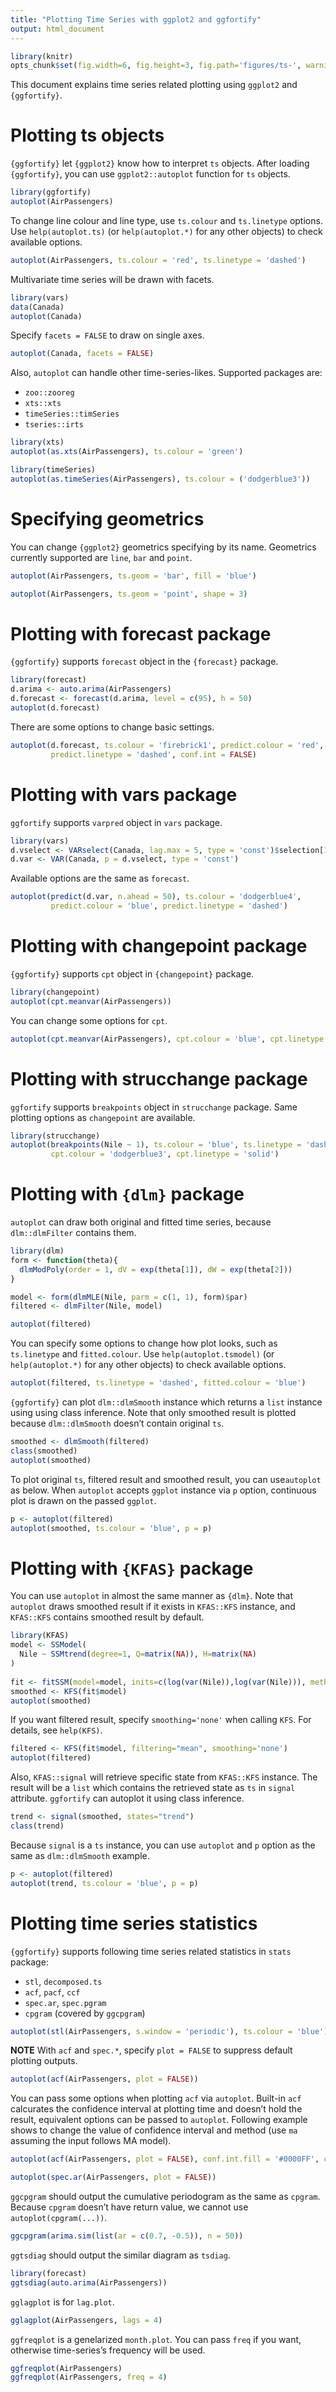 ```yaml
---
title: "Plotting Time Series with ggplot2 and ggfortify"
output: html_document
---
```


<!--
%\VignetteEngine{knitr::knitr}
%\VignetteIndexEntry{Plotting Time Series}
-->

```r
library(knitr)
opts_chunk$set(fig.width=6, fig.height=3, fig.path='figures/ts-', warning=FALSE)
```

This document explains time series related plotting using `ggplot2` and `{ggfortify}`. 

# Plotting ts objects

`{ggfortify}` let `{ggplot2}` know how to interpret `ts` objects. After loading `{ggfortify}`, you can use `ggplot2::autoplot` function for `ts` objects. 

```r
library(ggfortify)
autoplot(AirPassengers)
```

To change line colour and line type, use `ts.colour` and `ts.linetype` options. Use `help(autoplot.ts)` (or `help(autoplot.*)` for any other objects) to check available options.

```r
autoplot(AirPassengers, ts.colour = 'red', ts.linetype = 'dashed')
```

Multivariate time series will be drawn with facets. 

```r
library(vars)
data(Canada)
autoplot(Canada)
```

Specify `facets = FALSE` to draw on single axes.

```r
autoplot(Canada, facets = FALSE)
```

Also, `autoplot` can handle other time-series-likes. Supported packages are:

* `zoo::zooreg`
* `xts::xts`
* `timeSeries::timSeries`
* `tseries::irts`

```r
library(xts)
autoplot(as.xts(AirPassengers), ts.colour = 'green')

library(timeSeries)
autoplot(as.timeSeries(AirPassengers), ts.colour = ('dodgerblue3'))
```

# Specifying geometrics

You can change `{ggplot2}` geometrics specifying by its name. Geometrics currently supported are `line`, `bar` and `point`.

```r
autoplot(AirPassengers, ts.geom = 'bar', fill = 'blue')
```

```r
autoplot(AirPassengers, ts.geom = 'point', shape = 3)
```

# Plotting with forecast package

`{ggfortify}` supports `forecast` object in the `{forecast}` package. 

```r
library(forecast)
d.arima <- auto.arima(AirPassengers)
d.forecast <- forecast(d.arima, level = c(95), h = 50)
autoplot(d.forecast)
```

There are some options to change basic settings.

```r
autoplot(d.forecast, ts.colour = 'firebrick1', predict.colour = 'red',
         predict.linetype = 'dashed', conf.int = FALSE)
```

# Plotting with vars package

`ggfortify` supports `varpred` object in `vars` package. 

```r
library(vars)
d.vselect <- VARselect(Canada, lag.max = 5, type = 'const')$selection[1]
d.var <- VAR(Canada, p = d.vselect, type = 'const')
```

Available options are the same as `forecast`.

```r
autoplot(predict(d.var, n.ahead = 50), ts.colour = 'dodgerblue4',
         predict.colour = 'blue', predict.linetype = 'dashed')
```

# Plotting with changepoint package

`{ggfortify}` supports `cpt` object in `{changepoint}` package. 

```r
library(changepoint)
autoplot(cpt.meanvar(AirPassengers))
```

You can change some options for `cpt`.

```r
autoplot(cpt.meanvar(AirPassengers), cpt.colour = 'blue', cpt.linetype = 'solid')
```

# Plotting with strucchange package

`ggfortify` supports `breakpoints` object in `strucchange` package. Same plotting options as `changepoint` are available.


```r
library(strucchange)
autoplot(breakpoints(Nile ~ 1), ts.colour = 'blue', ts.linetype = 'dashed',
         cpt.colour = 'dodgerblue3', cpt.linetype = 'solid')
```

# Plotting with `{dlm}` package

`autoplot` can draw both original and fitted time series, because `dlm::dlmFilter` contains them. 

```r
library(dlm)
form <- function(theta){
  dlmModPoly(order = 1, dV = exp(theta[1]), dW = exp(theta[2]))
}

model <- form(dlmMLE(Nile, parm = c(1, 1), form)$par)
filtered <- dlmFilter(Nile, model)

autoplot(filtered)
```

You can specify some options to change how plot looks, such as `ts.linetype` and `fitted.colour`. Use `help(autoplot.tsmodel)` (or `help(autoplot.*)` for any other objects) to check available options.

```r
autoplot(filtered, ts.linetype = 'dashed', fitted.colour = 'blue')
```

`{ggfortify}` can plot `dlm::dlmSmooth` instance which returns a `list` instance using using class inference. Note that only smoothed result is plotted because `dlm::dlmSmooth` doesn't contain original `ts`.

```r
smoothed <- dlmSmooth(filtered)
class(smoothed)
autoplot(smoothed)
```

To plot original `ts`, filtered result and smoothed result, you can use`autoplot` as below. When `autoplot` accepts `ggplot` instance via `p` option, continuous plot is drawn on the passed `ggplot`. 

```r
p <- autoplot(filtered)
autoplot(smoothed, ts.colour = 'blue', p = p)
```

# Plotting with `{KFAS}` package

You can use `autoplot` in almost the same manner as `{dlm}`. Note that `autoplot` draws smoothed result if it exists in `KFAS::KFS` instance, and `KFAS::KFS` contains smoothed result by default. 

```r
library(KFAS)
model <- SSModel(
  Nile ~ SSMtrend(degree=1, Q=matrix(NA)), H=matrix(NA)
)
 
fit <- fitSSM(model=model, inits=c(log(var(Nile)),log(var(Nile))), method="BFGS")
smoothed <- KFS(fit$model)
autoplot(smoothed)
```

If you want filtered result, specify `smoothing='none'` when calling `KFS`. For details, see `help(KFS)`.

```r
filtered <- KFS(fit$model, filtering="mean", smoothing='none')
autoplot(filtered)
```

Also, `KFAS::signal` will retrieve specific state from `KFAS::KFS` instance. The result will be a `list` which contains the retrieved state as `ts` in `signal` attribute. `ggfortify` can autoplot it using class inference. 

```r
trend <- signal(smoothed, states="trend")
class(trend)
```

Because `signal` is a `ts` instance, you can use `autoplot` and `p` option as the same as `dlm::dlmSmooth` example.

```r
p <- autoplot(filtered)
autoplot(trend, ts.colour = 'blue', p = p)
```


# Plotting time series statistics

`{ggfortify}` supports following time series related statistics in `stats` package:

* `stl`, `decomposed.ts`
* `acf`, `pacf`, `ccf`
* `spec.ar`, `spec.pgram`
* `cpgram` (covered by `ggcpgram`) 

```r
autoplot(stl(AirPassengers, s.window = 'periodic'), ts.colour = 'blue')
```

**NOTE** With `acf` and `spec.*`, specify `plot = FALSE` to suppress default plotting outputs.

```r
autoplot(acf(AirPassengers, plot = FALSE))
```

You can pass some options when plotting `acf` via `autoplot`. Built-in `acf` calcurates the confidence interval at plotting time and doesn't hold the result, equivalent options can be passed to `autoplot`. Following example shows to change the value of confidence interval and method (use `ma` assuming the input follows MA model).

```r
autoplot(acf(AirPassengers, plot = FALSE), conf.int.fill = '#0000FF', conf.int.value = 0.8, conf.int.type = 'ma')
```


```r
autoplot(spec.ar(AirPassengers, plot = FALSE))
```

`ggcpgram` should output the cumulative periodogram as the same as `cpgram`. Because `cpgram` doesn't have return value, we cannot use `autoplot(cpgram(...))`.

```r
ggcpgram(arima.sim(list(ar = c(0.7, -0.5)), n = 50))
```

`ggtsdiag` should output the similar diagram as `tsdiag`.

```r
library(forecast)
ggtsdiag(auto.arima(AirPassengers))
```

`gglagplot` is for `lag.plot`.

```r
gglagplot(AirPassengers, lags = 4)
```

`ggfreqplot` is a genelarized `month.plot`. You can pass `freq` if you want, otherwise time-series's frequency will be used.

```r
ggfreqplot(AirPassengers)
ggfreqplot(AirPassengers, freq = 4)
```
